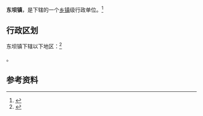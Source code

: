 {{中国乡级行政区
|景观照片文件名 = 
|景观照片描述 = 
|汉语拼音 = 
|其他语言 = 
|其他语言名称 = 
|旧称 = 
|地名出处 = 
|位置图文件名 = 
|位置图描述 = 
|自定义图片= 
|建置时间 = 
|政府驻地 = 
|毗邻 = 
|总面积 = 
|总人口 = 
|总人口年份 = 
|户籍人口 = 
|户籍人口年份 = 
|常住人口 = 
|常住人口年份 = 
|人口密度 = 
|GDP = 
|GDP年份 = 
|邮政编码 = 
|电话区号 = 937
|官方网站 = 
|网站名称 = 
|62/09/21/103/000}}

'''东坝镇'''，是{{PRC admin/fullname|62/09/21/103/000|3}}下辖的一个[[乡镇|乡镇]]级行政单位。<ref>{{PRC admin/ref sgc|{{PRC admin/parent|62/09/21/103/000}}}}</ref>

== 行政区划 ==

东坝镇下辖以下地区：<ref>{{PRC admin/ref sgc|62/09/21/103/000}}</ref>

{{PRC admin/children|62/09/21/103/000}}。

== 参考资料 ==

{{reflist}}

{{甘肃行政区划小作品}}
{{PRC admin/navcat|62/09/21/103/000}}